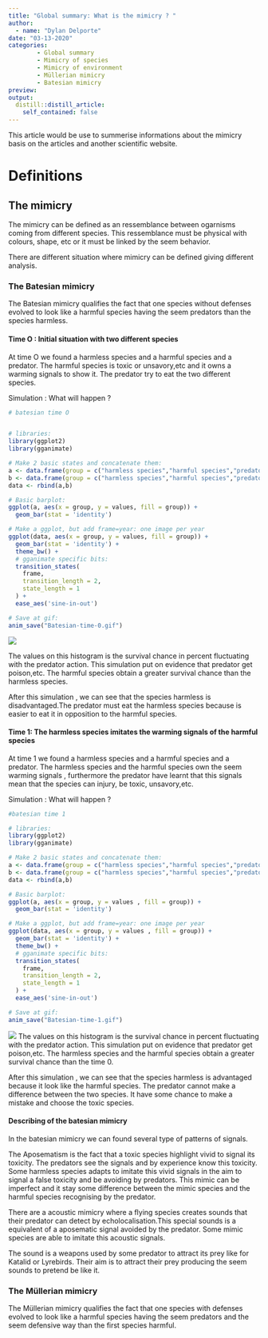 ```yaml
---
title: "Global summary: What is the mimicry ? "
author: 
  - name: "Dylan Delporte"
date: "03-13-2020"
categories:
        - Global summary
        - Mimicry of species
        - Mimicry of environment
        - Müllerian mimicry
        - Batesian mimicry
preview: 
output:
  distill::distill_article:
    self_contained: false
---
```


This article would be use to summerise informations about the mimicry basis on the articles and another scientific website.

# Definitions

## The mimicry

The mimicry can be defined as an ressemblance between ogarnisms coming from different species. This ressemblance must be physical with colours, shape, etc or it must be linked by the seem behavior.

There are different situation where mimicry can be defined giving different analysis.

### The Batesian mimicry

The Batesian mimicry qualifies the fact that one species without defenses evolved to look like a harmful species having the seem predators than the species harmless.

#### Time O : Initial situation with two different species 

At time O we found a harmless species and a harmful species and a predator.
The harmful species is toxic or unsavory,etc and it owns a warming signals to show it.
The predator try to eat the two different species.

Simulation : What will happen ?

```r
# batesian time O


# libraries:
library(ggplot2)
library(gganimate)

# Make 2 basic states and concatenate them:
a <- data.frame(group = c("harmless species","harmful species","predator"), values = c(100,100,100), frame = rep('a',3))
b <- data.frame(group = c("harmless species","harmful species","predator"), values = c(80,90,90), frame = rep('b',3))
data <- rbind(a,b)  

# Basic barplot:
ggplot(a, aes(x = group, y = values, fill = group)) + 
  geom_bar(stat = 'identity')

# Make a ggplot, but add frame=year: one image per year
ggplot(data, aes(x = group, y = values, fill = group)) + 
  geom_bar(stat = 'identity') +
  theme_bw() +
  # gganimate specific bits:
  transition_states(
    frame,
    transition_length = 2,
    state_length = 1
  ) +
  ease_aes('sine-in-out')

# Save at gif:
anim_save("Batesian-time-0.gif")


```



![](image/Batesian-time-0.gif)

The values on this histogram is the survival chance in percent fluctuating with the predator action.
This simulation put on evidence that predator get poison,etc. The harmful species obtain a greater survival chance than the harmless species.

After this simulation , we can see that the species harmless is disadvantaged.The predator must eat the harmless species because is easier to eat it in opposition to the harmful species.


#### Time 1: The harmless species imitates the warming signals of the harmful species 

At time 1 we found a harmless species and a harmful species and a predator.
The harmless species and the harmful species own the seem warming signals , furthermore the predator have learnt that this signals mean that the species can injury, be toxic, unsavory,etc.

Simulation : What will happen ?

```r
#batesian time 1

# libraries:
library(ggplot2)
library(gganimate)

# Make 2 basic states and concatenate them:
a <- data.frame(group = c("harmless species","harmful species","predator"), values = c(100,100,100), frame = rep('a',3))
b <- data.frame(group = c("harmless species","harmful species","predator"), values = c(90,90,90), frame = rep('b',3))
data <- rbind(a,b)  

# Basic barplot:
ggplot(a, aes(x = group, y = values , fill = group)) + 
  geom_bar(stat = 'identity')

# Make a ggplot, but add frame=year: one image per year
ggplot(data, aes(x = group, y = values , fill = group)) + 
  geom_bar(stat = 'identity') +
  theme_bw() +
  # gganimate specific bits:
  transition_states(
    frame,
    transition_length = 2,
    state_length = 1
  ) +
  ease_aes('sine-in-out')

# Save at gif:
anim_save("Batesian-time-1.gif")


```



![](image/Batesian-time-1.gif)
The values on this histogram is the survival chance in percent fluctuating with the predator action.
This simulation put on evidence that predator get poison,etc. The harmless species and the harmful species obtain a greater survival chance than the time 0.

After this simulation , we can see that the species harmless is advantaged because it look like the harmful species. The predator cannot make a difference between the two species. It have some chance to make a mistake and choose the toxic species.

#### Describing of the batesian mimicry

In the batesian mimicry we can found several type of patterns of signals.

The Aposematism is the fact that a toxic species highlight vivid to signal its toxicity. The predators see the signals and by experience know this toxicity. Some harmless species adapts to imitate this vivid signals in the aim to signal a false toxicity and be avoiding by predators.
This mimic can be imperfect and it stay some difference between the mimic species and the harmful species recognising by the predator.

There are a acoustic mimicry where a flying species creates sounds that their predator can detect by echolocalisation.This special sounds is a equivalent of a aposematic signal avoided by the predator. Some mimic species are able to imitate this acoustic signals.

The sound is a weapons used by some predator to attract its prey like for Katalid or Lyrebirds. Their aim is to attract their prey producing the seem sounds to pretend be like it.

### The Müllerian mimicry

The Müllerian mimicry qualifies the fact that one species with defenses evolved to look like a harmful species having the seem predators and the seem defensive way than the first species harmful.











